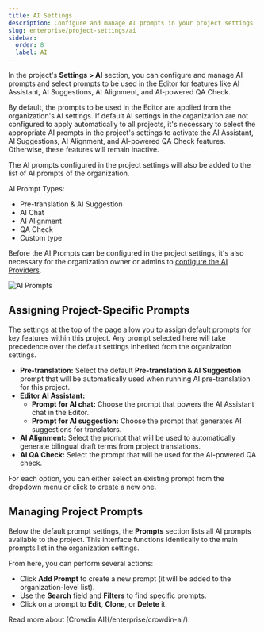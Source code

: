 ```yaml
---
title: AI Settings
description: Configure and manage AI prompts in your project settings
slug: enterprise/project-settings/ai
sidebar:
  order: 8
  label: AI
---
```



In the project's **Settings > AI** section, you can configure and manage AI prompts and select prompts to be used in the Editor for features like AI Assistant, AI Suggestions, AI Alignment, and AI-powered QA Check.

By default, the prompts to be used in the Editor are applied from the organization's AI settings. If default AI settings in the organization are not configured to apply automatically to all projects, it's necessary to select the appropriate AI prompts in the project's settings to activate the AI Assistant, AI Suggestions, AI Alignment, and AI-powered QA Check features. Otherwise, these features will remain inactive.

The AI prompts configured in the project settings will also be added to the list of AI prompts of the organization.

AI Prompt Types:

- Pre-translation & AI Suggestion
- AI Chat
- AI Alignment
- QA Check
- Custom type

<LinkCard
  title="Configuring AI Prompts"
  href="/enterprise/crowdin-ai/#configuring-ai-prompts"
/>

Before the AI Prompts can be configured in the project settings, it's also necessary for the organization owner or admins to [configure the AI Providers](/enterprise/crowdin-ai/#configuring-ai-providers).

<Image src={aiAddingPrompt} alt="AI Prompts" />

## Assigning Project-Specific Prompts

The settings at the top of the page allow you to assign default prompts for key features within this project. Any prompt selected here will take precedence over the default settings inherited from the organization settings.

* **Pre-translation:** Select the default **Pre-translation & AI Suggestion** prompt that will be automatically used when running AI pre-translation for this project.
* **Editor AI Assistant:**
    * **Prompt for AI chat:** Choose the prompt that powers the AI Assistant chat in the Editor.
    * **Prompt for AI suggestion:** Choose the prompt that generates AI suggestions for translators.
* **AI Alignment:** Select the prompt that will be used to automatically generate bilingual draft terms from project translations.
* **AI QA Check:** Select the prompt that will be used for the AI-powered QA check.

For each option, you can either select an existing prompt from the dropdown menu or click <Icon name="mdi:plus" class="inline-icon" /> to create a new one.

## Managing Project Prompts

Below the default prompt settings, the **Prompts** section lists all AI prompts available to the project. This interface functions identically to the main prompts list in the organization settings.

From here, you can perform several actions:

* Click **Add Prompt** to create a new prompt (it will be added to the organization-level list).
* Use the **Search** field and **Filters** to find specific prompts.
* Click <Icon name="mdi:dots-vertical" class="inline-icon" /> on a prompt to **Edit**, **Clone**, or **Delete** it.

<ReadMore>
  Read more about [Crowdin AI](/enterprise/crowdin-ai/).
</ReadMore>
